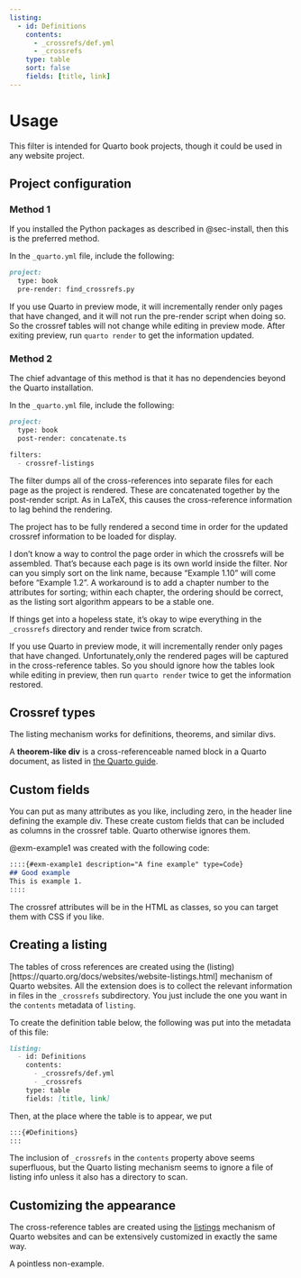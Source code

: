```yaml
---
listing: 
  - id: Definitions
    contents: 
      - _crossrefs/def.yml
      - _crossrefs
    type: table
    sort: false
    fields: [title, link]
---
```

# Usage

This filter is intended for Quarto book projects, though it could be used in any website project. 

## Project configuration

### Method 1

If you installed the Python packages as described in @sec-install, then this is the preferred method. 

In the `_quarto.yml` file, include the following:

```markdown
project:
  type: book
  pre-render: find_crossrefs.py
```
::: {.callout-note}
If you use Quarto in preview mode, it will incrementally render only pages that have changed, and it will not run the pre-render script when doing so. So the crossref tables will not change while editing in preview mode. After exiting preview, run `quarto render` to get the information updated.
:::

### Method 2

The chief advantage of this method is that it has no dependencies beyond the Quarto installation.

In the `_quarto.yml` file, include the following:

```markdown
project:
  type: book
  post-render: concatenate.ts

filters:
  - crossref-listings
```

The filter dumps all of the cross-references into separate files for each page as the project is rendered. These are concatenated together by the post-render script. As in LaTeX, this causes the cross-reference information to lag behind the rendering.

::: {.callout-important}
The project has to be fully rendered a second time in order for the updated crossref information to be loaded for display.
:::

::: {.callout-note}
I don't know a way to control the page order in which the crossrefs will be assembled. That's because each page is its own world inside the filter. Nor can you simply sort on the link name, because "Example 1.10" will come before "Example 1.2". A workaround is to add a chapter number to the attributes for sorting; within each chapter, the ordering should be correct, as the listing sort algorithm appears to be a stable one.
:::

::: {.callout-tip}
If things get into a hopeless state, it's okay to wipe everything in the `_crossrefs` directory and render twice from scratch.
:::

::: {.callout-note}
If you use Quarto in preview mode, it will incrementally render only pages that have changed. Unfortunately,only the rendered pages will be captured in the cross-reference tables. So you should ignore how the tables look while editing in preview, then run `quarto render` twice to get the information restored.
:::

## Crossref types

The listing mechanism works for definitions, theorems, and similar divs. 

:::{#def-definition title="Theorem-like divs" type=bar}
A **theorem-like div** is a cross-referenceable named block in a Quarto document, as listed in [the Quarto guide](https://quarto.org/docs/authoring/cross-references.html#theorems-and-proofs).
:::

## Custom fields 

You can put as many attributes as you like, including zero, in the header line defining the example div. These create custom fields that can be included as columns in the crossref table. Quarto otherwise ignores them. 


::::{#exm-usage-fields description="Custom fields" type=Code}
@exm-example1 was created with the following code:

```markdown
::::{#exm-example1 description="A fine example" type=Code}
## Good example
This is example 1.
::::
```
::::

::: {.callout-tip}
The crossref attributes will be in the HTML as classes, so you can target them with CSS if you like. 
:::

## Creating a listing

The tables of cross references  are created using the (listing)[https://quarto.org/docs/websites/website-listings.html] mechanism of Quarto websites. All the extension does is to collect the relevant information in files in the `_crossrefs` subdirectory. You just include the one you want in the `contents` metadata of `listing`.

::::{#exm-usage-create description="Creating a listing" type=Metadata}
To create the definition table below, the following was put into the metadata of this file:

```markdown
listing:
  - id: Definitions
    contents: 
      - _crossrefs/def.yml
      - _crossrefs
    type: table
    fields: [title, link]
```
Then, at the place where the table is to appear, we put 
```markdown
:::{#Definitions}
:::
```
:::{#Definitions}
:::
::::

::: {.callout-important}
The inclusion of `_crossrefs` in the `contents` property above seems superfluous, but the Quarto listing mechanism seems to ignore a file of listing info unless it also has a directory to scan.
:::

## Customizing the appearance

The cross-reference tables are created using the [listings](https://quarto.org/docs/websites/website-listings.html) mechanism of Quarto websites and can be extensively customized in exactly the same way.

::::{#exm-other description="On another page" type=ignore}
A pointless non-example.
::::
